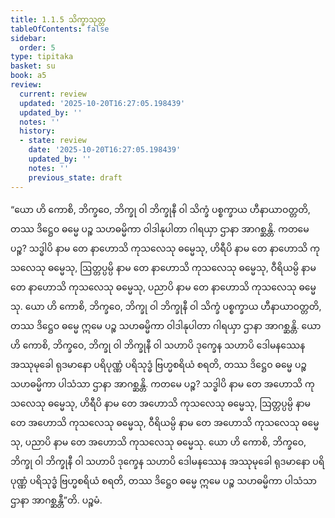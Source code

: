 ```yaml
---
title: 1.1.5 သိက္ခာသုတ္တ
tableOfContents: false
sidebar:
  order: 5
type: tipitaka
basket: su
book: a5
review:
  current: review
  updated: '2025-10-20T16:27:05.198439'
  updated_by: ''
  notes: ''
  history:
  - state: review
    date: '2025-10-20T16:27:05.198439'
    updated_by: ''
    notes: ''
    previous_state: draft
---
```



<DynamicBreadcrumb />


<ReviewStatus review={frontmatter.review} showDetails={true} />

<HypothesisAnnotation frontmatter={frontmatter} />

<Division number="5" book="a5" e="ch" v="16" p="3">

<Paragraph number="20" book="a5">
“ယော ဟိ ကောစိ, ဘိက္ခဝေ, ဘိက္ခု ဝါ ဘိက္ခုနီ ဝါ သိက္ခံ ပစ္စက္ခာယ ဟီနာယာဝတ္တတိ, တဿ ဒိဋ္ဌေဝ ဓမ္မေ ပဉ္စ သဟဓမ္မိကာ ဝါဒါနုပါတာ ဂါရယှာ ဌာနာ အာဂစ္ဆန္တိ. ကတမေ ပဉ္စ? သဒ္ဓါပိ နာမ တေ နာဟောသိ ကုသလေသု ဓမ္မေသု, ဟိရီပိ နာမ တေ နာဟောသိ ကုသလေသု ဓမ္မေသု, ဩတ္တပ္ပမ္ပိ နာမ တေ နာဟောသိ ကုသလေသု ဓမ္မေသု, ဝီရိယမ္ပိ နာမ တေ နာဟောသိ ကုသလေသု ဓမ္မေသု, ပညာပိ နာမ တေ နာဟောသိ ကုသလေသု ဓမ္မေသု. ယော ဟိ ကောစိ, ဘိက္ခဝေ, ဘိက္ခု ဝါ ဘိက္ခုနီ ဝါ သိက္ခံ ပစ္စက္ခာယ ဟီနာယာဝတ္တတိ, တဿ ဒိဋ္ဌေဝ ဓမ္မေ ဣမေ ပဉ္စ သဟဓမ္မိကာ ဝါဒါနုပါတာ ဂါရယှာ ဌာနာ အာဂစ္ဆန္တိ.
</Paragraph>

<Paragraph number="21" book="a5">
ယော ဟိ ကောစိ, ဘိက္ခဝေ, ဘိက္ခု ဝါ ဘိက္ခုနီ ဝါ သဟာပိ ဒုက္ခေန သဟာပိ ဒေါမနဿေန အဿုမုခေါ ရုဒမာနော ပရိပုဏ္ဏံ ပရိသုဒ္ဓံ ဗြဟ္မစရိယံ စရတိ, တဿ ဒိဋ္ဌေဝ ဓမ္မေ ပဉ္စ သဟဓမ္မိကာ ပါသံသာ ဌာနာ အာဂစ္ဆန္တိ. ကတမေ ပဉ္စ? သဒ္ဓါပိ နာမ တေ အဟောသိ ကုသလေသု ဓမ္မေသု, ဟိရီပိ နာမ တေ အဟောသိ ကုသလေသု ဓမ္မေသု, ဩတ္တပ္ပမ္ပိ နာမ တေ အဟောသိ ကုသလေသု ဓမ္မေသု, ဝီရိယမ္ပိ နာမ တေ အဟောသိ ကုသလေသု ဓမ္မေသု, ပညာပိ နာမ တေ အဟောသိ ကုသလေသု ဓမ္မေသု. ယော ဟိ ကောစိ, ဘိက္ခဝေ, ဘိက္ခု ဝါ ဘိက္ခုနီ ဝါ သဟာပိ ဒုက္ခေန သဟာပိ ဒေါမနဿေန အဿုမုခေါ ရုဒမာနော ပရိပုဏ္ဏံ ပရိသုဒ္ဓံ ဗြဟ္မစရိယံ စရတိ, တဿ ဒိဋ္ဌေဝ ဓမ္မေ ဣမေ ပဉ္စ သဟဓမ္မိကာ ပါသံသာ ဌာနာ အာဂစ္ဆန္တီ”တိ.

</Paragraph>
</Division>

<Paragraph number="22" type="center" book="a5">
ပဉ္စမံ.
</Paragraph>